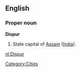 ==English==

===Proper noun===
'''Dispur'''

#State capital of [[Assam]] ([[India]]).

[[Category:Cities]]

[[nl:Dispur]]